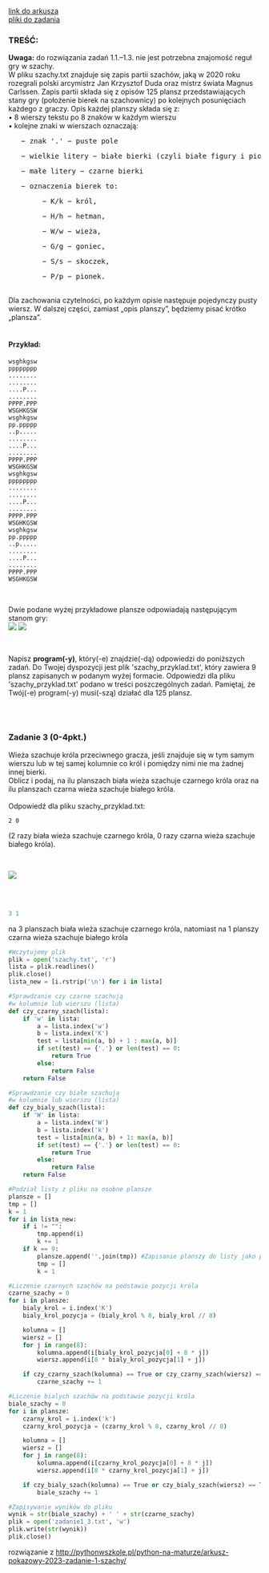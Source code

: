 
<div className="box_link"><a className="link" target="_blank" href="https://cke.gov.pl/images/_EGZAMIN_MATURALNY_OD_2023/materialy_dodatkowe/pokazowe/Informatyka/MINP-R0-100-2203.pdf">link do arkusza</a>
<br/>
<a className="link" href="https://cke.gov.pl/images/_EGZAMIN_MATURALNY_OD_2023/materialy_dodatkowe/pokazowe/Informatyka/Dane_2203.zip" >pliki do zadania</a>
<br/>
</div>

### TREŚĆ:

<b>Uwaga:</b> do rozwiązania zadań 1.1.–1.3. nie jest potrzebna znajomość reguł gry w szachy.<br/>
W pliku szachy.txt znajduje się zapis partii szachów, jaką w 2020 roku rozegrali polski
arcymistrz Jan Krzysztof Duda oraz mistrz świata Magnus Carlssen. Zapis partii składa się
z opisów 125 plansz przedstawiających stany gry (położenie bierek na szachownicy) po
kolejnych posunięciach każdego z graczy. Opis każdej planszy składa się z:<br/>
• 8 wierszy tekstu po 8 znaków w każdym wierszu<br/>
• kolejne znaki w wierszach oznaczają:<br/>
<pre>   − znak '.' − puste pole</pre>  
<pre>   − wielkie litery − białe bierki (czyli białe figury i pionki)</pre>  
<pre>   − małe litery − czarne bierki</pre>  
<pre>   − oznaczenia bierek to:</pre> 
<pre>        − K/k − król, </pre> 
<pre>        − H/h − hetman,</pre> 
<pre>        − W/w − wieża,</pre> 
<pre>        − G/g − goniec,</pre> 
<pre>        − S/s − skoczek, </pre> 
<pre>        − P/p − pionek.</pre> 
<br/>
Dla zachowania czytelności, po każdym opisie następuje pojedynczy pusty wiersz. W dalszej
części, zamiast „opis planszy”, będziemy pisać krótko „plansza”.<br/><br/>

#### Przykład:<br/>

```
wsghkgsw
pppppppp
........
........
....P...
........
PPPP.PPP
WSGHKGSW
wsghkgsw
pp.ppppp
..p.....
........
....P...
........
PPPP.PPP
WSGHKGSW
wsghkgsw
pppppppp
........
........
....P...
........
PPPP.PPP
WSGHKGSW
wsghkgsw
pp.ppppp
..p.....
........
....P...
........
PPPP.PPP
WSGHKGSW
```
<br/>

Dwie podane wyżej przykładowe plansze odpowiadają następującym stanom gry:<br/>
![](https://i.imgur.com/QDpW7Wf.png) ![](https://i.imgur.com/R1uNeAN.png)

<br/>

Napisz <b>program(-y)</b>, który(-e) znajdzie(-dą) odpowiedzi do poniższych zadań.
Do Twojej dyspozycji jest plik 'szachy_przyklad.txt', który zawiera 9 plansz zapisanych
w podanym wyżej formacie. Odpowiedzi dla pliku 'szachy_przyklad.txt' podano w treści
poszczególnych zadań. Pamiętaj, że Twój(-e) program(-y) musi(-szą) działać dla 125 plansz.

<br/><br/>

### Zadanie 3   (0-4pkt.)

Wieża szachuje króla przeciwnego gracza, jeśli znajduje się w tym samym wierszu lub w tej
samej kolumnie co król i pomiędzy nimi nie ma żadnej innej bierki. <br/>
Oblicz i podaj, na ilu planszach biała wieża szachuje czarnego króla oraz na ilu planszach
czarna wieża szachuje białego króla. <br/><br/>
Odpowiedź dla pliku szachy_przyklad.txt:<br/>

```
2 0
```
(2 razy biała wieża szachuje czarnego króla, 0 razy czarna wieża szachuje białego króla).

<br/>

![](https://i.imgur.com/YJB38U0.png)

<br/>
<br/>

<Dropdown title="WSKAZÓWKI">
    <p className={`dropdown_text`}>
    </p>
</Dropdown>

<Dropdown title="ODPOWIEDŹ">

```python
3 1
```

<p className={`dropdown_text`}>
    na 3 planszach biała wieża szachuje czarnego króla, natomiast na 1 planszy czarna wieża szachuje białego króla
</p>

</Dropdown>

<Dropdown title="ROZWIĄZANIE PRZYKŁADOWE - PYTHON">

```python
#Wczytujemy plik
plik = open('szachy.txt', 'r')
lista = plik.readlines()
plik.close()
lista_new = [i.rstrip('\n') for i in lista]

#Sprawdzanie czy czarne szachują
#w kolumnie lub wierszu (lista)
def czy_czarny_szach(lista):
    if 'w' in lista:
        a = lista.index('w')
        b = lista.index('K')
        test = lista[min(a, b) + 1 : max(a, b)]
        if set(test) == {'.'} or len(test) == 0:
            return True
        else:
            return False
    return False

#Sprawdzanie czy białe szachują
#w kolumnie lub wierszu (lista)
def czy_bialy_szach(lista):
    if 'W' in lista:
        a = lista.index('W')
        b = lista.index('k')
        test = lista[min(a, b) + 1: max(a, b)]
        if set(test) == {'.'} or len(test) == 0:
            return True
        else:
            return False
    return False

#Podział listy z pliku na osobne plansze
plansze = []
tmp = []
k = 1
for i in lista_new:
    if i != "":
        tmp.append(i)
        k += 1
    if k == 9:
        plansze.append(''.join(tmp)) #Zapisanie planszy do listy jako pojedynczy string
        tmp = []
        k = 1

#Liczenie czarnych szachów na podstawie pozycji króla
czarne_szachy = 0
for i in plansze:
    bialy_krol = i.index('K')
    bialy_krol_pozycja = (bialy_krol % 8, bialy_krol // 8)

    kolumna = []
    wiersz = []
    for j in range(8):
        kolumna.append(i[bialy_krol_pozycja[0] + 8 * j])
        wiersz.append(i[8 * bialy_krol_pozycja[1] + j])

    if czy_czarny_szach(kolumna) == True or czy_czarny_szach(wiersz) == True:
        czarne_szachy += 1

#Liczenie bialych szachów na podstawie pozycji króla
biale_szachy = 0
for i in plansze:
    czarny_krol = i.index('k')
    czarny_krol_pozycja = (czarny_krol % 8, czarny_krol // 8)

    kolumna = []
    wiersz = []
    for j in range(8):
        kolumna.append(i[czarny_krol_pozycja[0] + 8 * j])
        wiersz.append(i[8 * czarny_krol_pozycja[1] + j])

    if czy_bialy_szach(kolumna) == True or czy_bialy_szach(wiersz) == True:
        biale_szachy += 1

#Zapisywanie wyników do pliku
wynik = str(biale_szachy) + ' ' + str(czarne_szachy)
plik = open('zadanie1_3.txt', 'w')
plik.write(str(wynik))
plik.close()
```

<p className={`dropdown_text`}>
    rozwiązanie z <a href="http://pythonwszkole.pl/python-na-maturze/arkusz-pokazowy-2023-zadanie-1-szachy/">http://pythonwszkole.pl/python-na-maturze/arkusz-pokazowy-2023-zadanie-1-szachy/</a>
</p>

</Dropdown>



